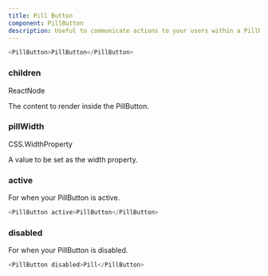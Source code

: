 ```yaml
---
title: Pill Button
component: PillButton
description: Useful to communicate actions to your users within a PillNav.
---
```


```js live
<PillButton>PillButton</PillButton>
```

### children

<Prop>ReactNode</Prop>

The content to render inside the PillButton.

### pillWidth

<Prop isOpional>CSS.WidthProperty</Prop>

A value to be set as the width property.

### active

For when your PillButton is active.

```js live
<PillButton active>PillButton</PillButton>
```

### disabled

For when your PillButton is disabled.

```js live
<PillButton disabled>Pill</PillButton>
```
